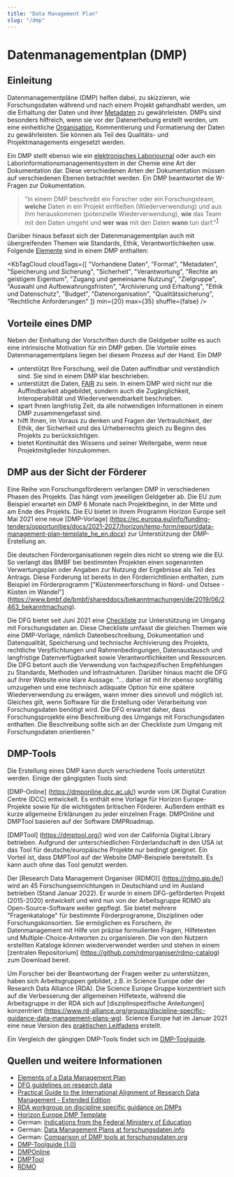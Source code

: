 ```yaml
---
title: "Data Management Plan"
slug: "/dmp"
---
```



# Datenmanagementplan (DMP)

## Einleitung

Datenmanagementpläne (DMP) helfen dabei, zu skizzieren, wie Forschungsdaten während und nach einem Projekt gehandhabt werden, um die Erhaltung der Daten und ihrer [Metadaten](/docs/metadata) zu gewährleisten. DMPs sind besonders hilfreich, wenn sie vor der Datenerhebung erstellt werden, um eine einheitliche [Organisation](/docs/data_organisation), Kommentierung und Formatierung der Daten zu gewährleisten. Sie können als Teil des Qualitäts- und Projektmanagements eingesetzt werden.

Ein DMP stellt ebenso wie ein [elektronisches Laborjournal](/docs/eln) oder auch ein Laborinformationsmanagementsystem in der Chemie eine Art der Dokumentation dar. Diese verschiedenen Arten der Dokumentation müssen auf verschiedenen Ebenen betrachtet werden. Ein DMP beantwortet die W-Fragen zur Dokumentation. 

> "In einem DMP beschreibt ein Forscher oder ein Forschungsteam, **welche** Daten in ein Projekt einfließen (Wiederverwendung) und aus ihm herauskommen (potenzielle Wiederverwendung), **wie** das Team mit den Daten umgeht und **wer** **was** mit den Daten **wann** tun darf."<sup>[1](https://www.openaire.eu/blogs/why-is-this-a-good-data-management-plan)</sup>

Darüber hinaus befasst sich der Datenmanagementplan auch mit übergreifenden Themen wie Standards, Ethik, Verantwortlichkeiten usw. Folgende [Elemente](https://www.icpsr.umich.edu/web/pages/datamanagement/dmp/elements.html) sind in einem DMP enthalten:

<KbTagCloud cloudTags={[ "Vorhandene Daten", "Format", "Metadaten", "Speicherung und Sicherung", "Sicherheit", "Verantwortung", "Rechte an geistigem Eigentum", "Zugang und gemeinsame Nutzung", "Zielgruppe", "Auswahl und Aufbewahrungsfristen", "Archivierung und Erhaltung", "Ethik und Datenschutz", "Budget", "Datenorganisation", "Qualitätssicherung", "Rechtliche Anforderungen" ]} min={20} max={35} shuffle={false} />


## Vorteile eines DMP

Neben der Einhaltung der Vorschriften durch die Geldgeber sollte es auch eine intrinsische Motivation für ein DMP geben. Die Vorteile eines Datenmanagementplans liegen bei diesem Prozess auf der Hand. Ein DMP

- unterstützt Ihre Forschung, weil die Daten auffindbar und verständlich sind. Sie sind in einem DMP klar beschrieben.
- unterstützt die Daten, [FAIR](/docs/fair) zu sein. In einem DMP wird nicht nur die Auffindbarkeit abgebildet, sondern auch die Zugänglichkeit, Interoperabilität und Wiederverwendbarkeit beschrieben.
- spart Ihnen langfristig Zeit, da alle notwendigen Informationen in einem DMP zusammengefasst sind.
- hilft Ihnen, im Voraus zu denken und Fragen der Vertraulichkeit, der Ethik, der Sicherheit und des Urheberrechts gleich zu Beginn des Projekts zu berücksichtigen.
- bietet Kontinuität des Wissens und seiner Weitergabe, wenn neue Projektmitglieder hinzukommen.

## DMP aus der Sicht der Förderer

Eine Reihe von Forschungsförderern verlangen DMP in verschiedenen Phasen des Projekts. Das hängt vom jeweiligen Geldgeber ab. Die EU zum Beispiel erwartet ein DMP 6 Monate nach Projektbeginn, in der Mitte und am Ende des Projekts. Die EU bietet in ihrem Programm Horizon Europe seit Mai 2021 eine neue [DMP-Vorlage] (https://ec.europa.eu/info/funding-tenders/opportunities/docs/2021-2027/horizon/temp-form/report/data-management-plan-template_he_en.docx) zur Unterstützung der DMP-Erstellung an. 

Die deutschen Förderorganisationen regeln dies nicht so streng wie die EU. So verlangt das BMBF bei bestimmten Projekten einen sogenannten Verwertungsplan oder Angaben zur Nutzung der Ergebnisse als Teil des Antrags. Diese Forderung ist bereits in den Förderrichtlinien enthalten, zum Beispiel im Förderprogramm ["Küstenmeerforschung in Nord- und Ostsee - Küsten im Wandel"] (https://www.bmbf.de/bmbf/shareddocs/bekanntmachungen/de/2019/06/2463_bekanntmachung). 

Die DFG bietet seit Juni 2021 eine [Checkliste](https://www.dfg.de/en/research_funding/principles_dfg_funding/research_data/index.html) zur Unterstützung im Umgang mit Forschungsdaten an. Diese Checkliste umfasst die gleichen Themen wie eine DMP-Vorlage, nämlich Datenbeschreibung, Dokumentation und Datenqualität, Speicherung und technische Archivierung des Projekts, rechtliche Verpflichtungen und Rahmenbedingungen, Datenaustausch und langfristige Datenverfügbarkeit sowie Verantwortlichkeiten und Ressourcen. Die DFG betont auch die Verwendung von fachspezifischen Empfehlungen zu Standards, Methoden und Infrastrukturen. Darüber hinaus macht die DFG auf ihrer Website eine klare Aussage. "... daher ist mit ihr ebenso sorgfältig umzugehen und eine technisch adäquate Option für eine spätere Wiederverwendung zu erwägen, wann immer dies sinnvoll und möglich ist. Gleiches gilt, wenn Software für die Erstellung oder Verarbeitung von Forschungsdaten benötigt wird. Die DFG erwartet daher, dass Forschungsprojekte eine Beschreibung des Umgangs mit Forschungsdaten enthalten. Die Beschreibung sollte sich an der Checkliste zum Umgang mit Forschungsdaten orientieren."

## DMP-Tools

Die Erstellung eines DMP kann durch verschiedene Tools unterstützt werden. Einige der gängigsten Tools sind:

[DMP-Online] (https://dmponline.dcc.ac.uk/) wurde vom UK Digital Curation Centre (DCC) entwickelt. Es enthält eine Vorlage für Horizon Europe-Projekte sowie für die wichtigsten britischen Förderer. Außerdem enthält es kurze allgemeine Erklärungen zu jeder einzelnen Frage. DMPOnline und DMPTool basieren auf der Software DMPRoadmap.

[DMPTool] (https://dmptool.org/) wird von der California Digital Library betrieben. Aufgrund der unterschiedlichen Förderlandschaft in den USA ist das Tool für deutsche/europäische Projekte nur bedingt geeignet. Ein Vorteil ist, dass DMPTool auf der Website DMP-Beispiele bereitstellt. Es kann auch ohne das Tool genutzt werden.

Der [Research Data Management Organiser (RDMO)] (https://rdmo.aip.de/) wird an 45 Forschungseinrichtungen in Deutschland und im Ausland betrieben (Stand Januar 2022). Er wurde in einem DFG-geförderten Projekt (2015-2020) entwickelt und wird nun von der Arbeitsgruppe RDMO als Open-Source-Software weiter gepflegt. Sie bietet mehrere "Fragenkataloge" für bestimmte Förderprogramme, Disziplinen oder Forschungskonsortien. Sie ermöglichen es Forschern, ihr Datenmanagement mit Hilfe von präzise formulierten Fragen, Hilfetexten und Multiple-Choice-Antworten zu organisieren. Die von den Nutzern erstellten Kataloge können wiederverwendet werden und stehen in einem [zentralen Repositorium] (https://github.com/rdmorganiser/rdmo-catalog) zum Download bereit.

Um Forscher bei der Beantwortung der Fragen weiter zu unterstützen, haben sich Arbeitsgruppen gebildet, z.B. in Science Europe oder der Research Data Alliance (RDA). Die Science Europe Gruppe konzentriert sich auf die Verbesserung der allgemeinen Hilfetexte, während die Arbeitsgruppe in der RDA sich auf [disziplinspezifische Anleitungen] konzentriert (https://www.rd-alliance.org/groups/discipline-specific-guidance-data-management-plans-wg). Science Europe hat im Januar 2021 eine neue Version des [praktischen Leitfadens](https://www.scienceeurope.org/our-resources/practical-guide-to-the-international-alignment-of-research-data-management/) erstellt. 

Ein Vergleich der gängigen DMP-Tools findet sich im [DMP-Toolguide](https://zenodo.org/record/4632308).

## Quellen und weitere Informationen

- [Elements of a Data Management Plan](https://www.icpsr.umich.edu/web/pages/datamanagement/dmp/elements.html)
- [DFG guidelines on research data](https://www.dfg.de/en/research_funding/principles_dfg_funding/research_data/index.html)
- [Practical Guide to the International Alignment of Research Data Management - Extended Edition](https://doi.org/10.5281/zenodo.4915862)
- [RDA workgroup on discipline specific guidance on DMPs](https://www.rd-alliance.org/groups/discipline-specific-guidance-data-management-plans-wg)
- [Horizon Europe DMP Template](https://ec.europa.eu/research/participants/data/ref/h2020/other/gm/reporting/h2020-tpl-oa-data-mgt-plan-annotated_en.pdf)
- German: [Indications from the Federal Ministery of Education](https://www.bmbf.de/bmbf/shareddocs/bekanntmachungen/de/2019/06/2463_bekanntmachung)
- German: [Data Management Plans at forschungsdaten.info](https://www.forschungsdaten.info/themen/informieren-und-planen/datenmanagementplan/) 
- German: [Comparison of DMP tools at forschungsdaten.org](https://www.forschungsdaten.org/index.php/Data_Management_Pl%C3%A4ne#Tools) 
- [DMP-Toolguide (1.0)](https://doi.org/10.5281/zenodo.4632308)
- [DMPOnline](https://dmponline.dcc.ac.uk/)
- [DMPTool](https://dmptool.org/)
- [RDMO](https://rdmo.aip.de/)
